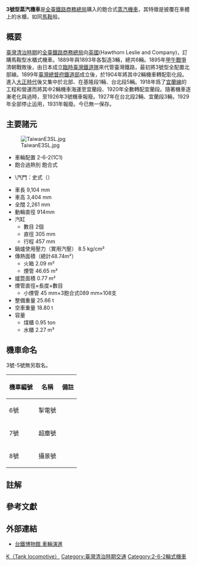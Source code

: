 {{Infobox Locomotive
| name = 3號型蒸汽機車
| type = [[蒸汽機車|蒸汽機車]]
| image = Taiwan Railway SL 6.jpg
| alt = 
| caption = No.6 掣電號 {{NoteTag|1=此張「掣電」號機車攝影年代應在日本時代1902～1905年間，近年出土的原始照片可清楚見到車身上有銅字車號「10」，並無「掣電」二字。這輛機車在清朝劉銘傳時代購入時，編為5號機。此照片曾出現於《臺灣鐵道史》一書中，但不知為何番號被塗改成「掣電」，造成鐵道史研究者莫大的誤導{{r|機關110|page=22、23}}。現在若將圖片電子檔放大，於「掣電」二字下方仍隱約可看出阿拉伯數字「10」的字樣。}}
| designer = 
| builder = {{Link-en|Hawthorn Leslie and Company|Hawthorn Leslie and Company}}
| ordernumber = 
| serialnumber =
| buildmodel = 
| builddate = 1889年、1893年
| totalproduction = 6輛
| rebuilder = 
| rebuilddate = 
| numberrebuilt = 
| whytetype = 2-6-2
| uicclass = 1C1
| gauge = 1,067 mm
| leadingdiameter = 
| trailingdiameter = 
| minimumcurve = 
| wheelbase = 
| length = 
| width = 
| height = 
| notes =
| railroad = 臺湾
| railroadclass =
| numinclass = 
| roadnumber = 
| locale = [[全臺鐵路商務總局|全臺鐵路商務總局]]→<br/>[[臺灣總督府交通局鐵道部|臺灣總督府鐵道部]]→<br/>[[臺灣總督府交通局鐵道部|臺灣總督府交通局鐵道部]]
| preservedunits = 
}}

'''3號型蒸汽機車'''是[[全臺鐵路商務總局|全臺鐵路商務總局]]購入的飽合式[[蒸汽機車|蒸汽機車]]，其特徵是披覆在車體上的水櫃，如同[[鞍|馬鞍]]般。

== 概要 ==
[[臺灣清治時期|臺灣清治時期]]的[[全臺鐵路商務總局|全臺鐵路商務總局]]向[[英國|英國]]{{Link-en|霍桑 勒斯里公司|Hawthorn Leslie and Company}}(Hawthorn Leslie and Company)，訂購馬鞍型水櫃式機車。1889年與1893年各製造3輛，總共6輛。1895年[[甲午戰爭|甲午戰爭]]清朝戰敗後，由日本成立[[臨時臺灣鐵道隊|臨時臺灣鐵道隊]]來代管臺灣鐵路，最初將3號型全配置北部線。1899年[[臺灣總督府交通局鐵道部|臺灣總督府鐵道部]]{{NoteTag|1=鐵道部原為[[臺灣總督府|臺灣總督府]]直屬機關，1924年年底改隸於臺灣總督府交通局之下。}}成立後，於1904年將其中2輛機車轉配彰化段。進入[[大正時代|大正時代]]後又集中於北部、在基隆段1輛、台北段5輛。1918年爲了[[宜蘭線|宜蘭線]]的工程和營運而將其中2輛機車海運至宜蘭段、1920年全數轉配宜蘭段。隨著機車逐漸老化與過時，至1926年3號機車報廢。1927年在台北段2輛、宜蘭段3輛，1929年全部停止运用，1931年報廢。今已無一保存。

== 主要諸元 ==
[[File:TaiwanE3SL.jpg|thumb]]
*車輪配置 2-6-2(1C1)
*飽合過熱別 飽合式
*{{Link-ja|閥裝置|弁装置}}\汽門：史式（{{Link-en|Stephenson valve gear|Stephenson valve gear}}）
*車長 9,104 mm
*車高 3,404 mm
*全闊 2,261 mm
*動輪直徑 914mm
*汽缸
**數目 2個
**直徑 305 mm
**行程 457 mm
*鍋爐使用壓力（實用汽壓） 8.5 kg/cm²
*傳熱面積（總計48.74m²）
**火箱 2.09 m²
**煙管 46.65 m²
*爐箆面積 0.77 m²
*煙管直徑×長度×數目
**小煙管 45 mm×3飽合式089 mm×108支
*整備重量 25.66 t
*空車重量 18.80 t
*容量
**煤櫃 0.95 ton
**水櫃 2.27 m³

==機車命名==
3號-5號無另取名。
{| class="wikitable"
|-
!機車編號
!名稱
!備註
|-
| 6號
| 掣電號
|
|-
| 7號
| 超塵號
|
|-
| 8號
| 攝景號
|
|}

==註解==
<div class="references-small">
{{NoteFoot}}
</div>

== 參考文獻 ==
{{Reflist|refs=<ref name="機關110">{{cite book |author=|title=《台鐵機關車110年》|location=[[臺北市|臺北市]]||publisher= [[中華民國鐵道文化協會|中華民國鐵道文化協會]]||date=1996年12月}}
</ref>
}}

== 外部連結 ==
*[https://web.archive.org/web/20080226230529/http://www.railway.gov.tw/i/i5_01.htm 台鐵博物館 車輛演進]

{{臺灣鐵路管理局蒸汽機車}}


[[Category:臺灣鐵路管理局蒸汽機車|K（Tank locomotive）]]
[[Category:臺灣清治時期交通|Category:臺灣清治時期交通]]
[[Category:2-6-2輪式機車|Category:2-6-2輪式機車]]